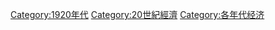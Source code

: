 {{DecadeCategoryNav|decade=1920|topic=经济}}

[[Category:1920年代|Category:1920年代]]
[[Category:20世紀經濟|Category:20世紀經濟]]
[[Category:各年代经济|Category:各年代经济]]